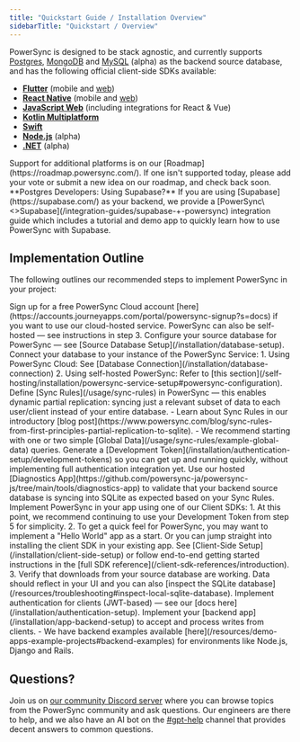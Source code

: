 ```yaml
---
title: "Quickstart Guide / Installation Overview"
sidebarTitle: "Quickstart / Overview"
---
```


PowerSync is designed to be stack agnostic, and currently supports [Postgres](/installation/database-setup#postgres), [MongoDB](/installation/database-setup#mongodb) and [MySQL](http://localhost:3000/installation/database-setup#mysql-alpha) (alpha) as the backend source database, and has the following official client-side SDKs available:
- [**Flutter**](/client-sdk-references/flutter) (mobile and [web](/client-sdk-references/flutter/flutter-web-support)) 
- [**React Native**](/client-sdk-references/react-native-and-expo) (mobile and [web](/client-sdk-references/react-native-and-expo/react-native-web-support)) 
- [**JavaScript Web**](/client-sdk-references/javascript-web) (including integrations for React & Vue) 
- [**Kotlin Multiplatform**](/client-sdk-references/kotlin-multiplatform)
- [**Swift**](/client-sdk-references/swift)
- [**Node.js**](/client-sdk-references/node) (alpha)
- [**.NET**](/client-sdk-references/dotnet) (alpha)

<Note>
Support for additional platforms is on our [Roadmap](https://roadmap.powersync.com/). If one isn't supported today, please add your vote or submit a new idea on our roadmap, and check back soon.
</Note>

<Note>
**Postgres Developers: Using Supabase?** If you are using [Supabase](https://supabase.com/) as your backend, we provide a [PowerSync\<>Supabase](/integration-guides/supabase-+-powersync) integration guide which includes a tutorial and demo app to quickly learn how to use PowerSync with Supabase.
</Note>

## Implementation Outline

The following outlines our recommended steps to implement PowerSync in your project:

<Steps>
  <Step title="[Optional] Create a PowerSync Cloud account">
    Sign up for a free PowerSync Cloud account [here](https://accounts.journeyapps.com/portal/powersync-signup?s=docs) if you want to use our cloud-hosted service. PowerSync can also be self-hosted — see instructions in step 3.
  </Step>
  <Step title="Configure your Source Database">
    Configure your source database for PowerSync — see [Source Database Setup](/installation/database-setup).
  </Step>
  <Step title="Connect PowerSync to your Database">
    Connect your database to your instance of the PowerSync Service:
      1. Using PowerSync Cloud: See [Database Connection](/installation/database-connection)
      2. Using self-hosted PowerSync: Refer to [this section](/self-hosting/installation/powersync-service-setup#powersync-configuration).
  </Step>
  <Step title="Define Basic Sync Rules">
    Define [Sync Rules](/usage/sync-rules) in PowerSync — this enables dynamic partial replication: syncing just a relevant subset of data to each user/client instead of your entire database.
    - Learn about Sync Rules in our introductory [blog post](https://www.powersync.com/blog/sync-rules-from-first-principles-partial-replication-to-sqlite).
    - We recommend starting with one or two simple [Global Data](/usage/sync-rules/example-global-data) queries.
  </Step>
  <Step title="[Optional] Generate a Development Token">
    Generate a [Development Token](/installation/authentication-setup/development-tokens) so you can get up and running quickly, without implementing full authentication integration yet.
  </Step>
  <Step title="[Optional] Test Sync with our Diagnostics App">
    Use our hosted [Diagnostics App](https://github.com/powersync-ja/powersync-js/tree/main/tools/diagnostics-app) to validate that your backend source database is syncing into SQLite as expected based on your Sync Rules.
  </Step>
  <Step title="Implement PowerSync on the Client-Side">
    Implement PowerSync in your app using one of our Client SDKs:
   1. At this point, we recommend continuing to use your Development Token from step 5 for simplicity.
   2. To get a quick feel for PowerSync, you may want to implement a "Hello World" app as a start. Or you can jump straight into installing the client SDK in your existing app. See [Client-Side Setup](/installation/client-side-setup) or follow end-to-end getting started instructions in the [full SDK reference](/client-sdk-references/introduction).
   3. Verify that downloads from your source database are working. Data should reflect in your UI and you can also [inspect the SQLite database](/resources/troubleshooting#inspect-local-sqlite-database).
  </Step>
  <Step title="Implement Authentication">
   Implement authentication for clients (JWT-based) — see our [docs here](/installation/authentication-setup).
  </Step>
  <Step title="Configure your App Backend">
   Implement your [backend app](/installation/app-backend-setup) to accept and process writes from clients.
    - We have backend examples available [here](/resources/demo-apps-example-projects#backend-examples) for environments like Node.js, Django and Rails.
  </Step>
</Steps>

## Questions?

Join us on [our community Discord server](https://discord.gg/powersync) where you can browse topics from the PowerSync community and ask questions. Our engineers are there to help, and we also have an AI bot on the [#gpt-help](https://discord.com/channels/1138230179878154300/1304118313093173329) channel that provides decent answers to common questions.
